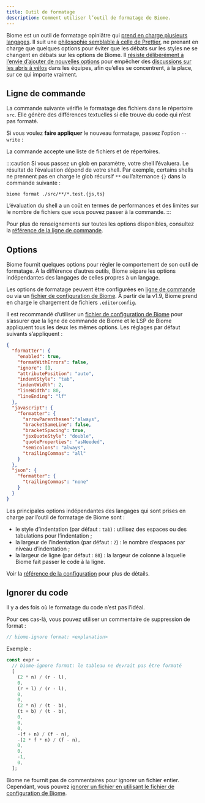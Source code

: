 ```yaml
---
title: Outil de formatage
description: Comment utiliser l’outil de formatage de Biome.
---
```



Biome est un outil de formatage opiniâtre qui [prend en charge plusieurs langages](/fr/internals/language-support).
Il suit une [philosophie semblable à celle de Prettier](https://prettier.io/docs/en/option-philosophy.html),
ne prenant en charge que quelques options pour éviter que les débats sur les styles ne se changent en débats sur les options de Biome.
Il [résiste délibérément à l’envie d’ajouter de nouvelles options](https://github.com/prettier/prettier/issues/40) pour empêcher des [discussions sur les abris à vélos](https://fr.wikipedia.org/wiki/Loi_de_futilité_de_Parkinson) dans les équipes, afin qu’elles se concentrent, à la place, sur ce qui importe vraiment.


## Ligne de commande

La commande suivante vérifie le formatage des fichiers dans le répertoire `src`.
Elle génère des différences textuelles si elle trouve du code qui n’est pas formaté.

<PackageManagerBiomeCommand command="format ./src" />

Si vous voulez **faire appliquer** le nouveau formatage, passez l’option `--write`&nbsp;:

<PackageManagerBiomeCommand command="format --write ./src" />

La commande accepte une liste de fichiers et de répertoires.

:::caution
Si vous passez un glob en paramètre, votre shell l’évaluera.
Le résultat de l’évaluation dépend de votre shell.
Par exemple, certains shells ne prennent pas en charge le glob récursif `**` ou l’alternance `{}` dans la commande suivante&nbsp;:

```shell
biome format ./src/**/*.test.{js,ts}
```

L’évaluation du shell a un coût en termes de performances et des limites sur le nombre de fichiers que vous pouvez passer à la commande.
:::

Pour plus de renseignements sur toutes les options disponibles, consultez la [référence de la ligne de commande](/reference/cli#biome-format).


## Options

Biome fournit quelques options pour régler le comportement de son outil de formatage.
À la différence d’autres outils, Biome sépare les options indépendantes des langages de celles propres à un langage.

Les options de formatage peuvent être configurées en [ligne de commande](/reference/cli/#biome-format) ou via un [fichier de configuration de Biome](/fr/guides/configure-biome).
À partir de la v1.9, Biome prend en charge le chargement de fichiers `.editorconfig`.

Il est recommandé d’utiliser un [fichier de configuration de Biome](/fr/guides/configure-biome) pour s’assurer que la ligne de commande de Biome et le LSP de Biome appliquent tous les deux les mêmes options.
Les réglages par défaut suivants s’appliquent&nbsp;:

```json title="biome.json"
{
  "formatter": {
    "enabled": true,
    "formatWithErrors": false,
    "ignore": [],
    "attributePosition": "auto",
    "indentStyle": "tab",
    "indentWidth": 2,
    "lineWidth": 80,
    "lineEnding": "lf"
  },
  "javascript": {
    "formatter": {
      "arrowParentheses":"always",
      "bracketSameLine": false,
      "bracketSpacing": true,
      "jsxQuoteStyle": "double",
      "quoteProperties": "asNeeded",
      "semicolons": "always",
      "trailingCommas": "all"
    }
  },
  "json": {
    "formatter": {
      "trailingCommas": "none"
    }
  }
}
```

Les principales options indépendantes des langages qui sont prises en charge par l’outil de formatage de Biome sont&nbsp;:

- le style d’indentation (par défaut&nbsp;: `tab`)&nbsp;: utilisez des espaces ou des tabulations pour l’indentation&nbsp;;
- la largeur de l’indentation (par défaut&nbsp;: `2`)&nbsp;: le nombre d’espaces par niveau d’indentation&nbsp;;
- la largeur de ligne (par défaut&nbsp;: `80`)&nbsp;: la largeur de colonne à laquelle Biome fait passer le code à la ligne.

Voir la [référence de la configuration](/fr/reference/configuration#formatter) pour plus de détails.


## Ignorer du code

Il y a des fois où le formatage du code n’est pas l’idéal.

Pour ces cas-là, vous pouvez utiliser un commentaire de suppression de format&nbsp;:

```js title="example.js"
// biome-ignore format: <explanation>
```

Exemple&nbsp;:

```js title="example.js"
const expr =
  // biome-ignore format: le tableau ne devrait pas être formaté
  [
    (2 * n) / (r - l),
    0,
    (r + l) / (r - l),
    0,
    0,
    (2 * n) / (t - b),
    (t + b) / (t - b),
    0,
    0,
    0,
    -(f + n) / (f - n),
    -(2 * f * n) / (f - n),
    0,
    0,
    -1,
    0,
  ];
```

Biome ne fournit pas de commentaires pour ignorer un fichier entier.
Cependant, vous pouvez [ignorer un fichier en utilisant le fichier de configuration de Biome](/fr/guides/configure-biome/#ignorer-des-fichiers).
